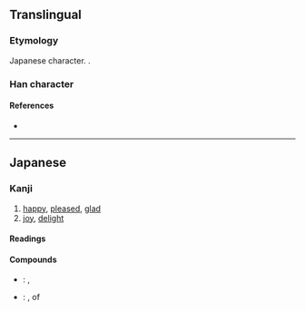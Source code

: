 {{also|歡}}
{{character info/new}}
==Translingual==
{{Han simplified forms|歡|歓|欢}}

===Etymology===
Japanese {{w|shinjitai}} character. {{Han simp|歡|f=艹|t=𠂉|f2=吅|t2=一}}.

===Han character===
{{Han char|rn=76|rad=欠|as=11|sn=15|four=|canj=OGNO|ids=⿰⿱𠂉⿻一隹欠}}

====References====
* {{Han ref|kx=0572.101|dkj=16197|dj=0960.100|hdz=80027.240|uh=6B53|ud=27475}}

----

==Japanese==
{{ja-kanji forms|歓|歡}}

===Kanji===
{{ja-kanji|grade=c|rs=欠11|kyu=歡}}

# [[happy]], [[pleased]], [[glad]]
# [[joy]], [[delight]]

====Readings====
{{ja-readings
|on=かん
|kun=よろこ-ぶ
}}

====Compounds====
* {{ja-r|歓迎|かんげい}}: {{l|en|welcome}}, {{l|en|reception}}
* {{ja-r|歓声|かんせい}}: {{l|en|cheer}}, {{l|en|shout}} of {{l|en|joy}}